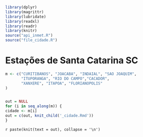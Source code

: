 
```r
library(dplyr)
library(magrittr)
library(lubridate)
library(readxl)
library(readr)
library(knitr)
source("api_inmet.R")
source("file_cidade.R")
```



# Estações de Santa Catarina SC

```r

m <- c("CURITIBANOS", "JOACABA", "INDAIAL", "SAO JOAQUIM",
       "ITUPORANGA", "RIO DO CAMPO","CACADOR",
       "XANXERE", "ITAPOA", "FLORIANOPOLIS"
)


out = NULL
for (i in seq_along(m)) {
cidade <- m[i]
out = c(out, knit_child('_cidade.Rmd'))
}

```

`r paste(knit(text = out), collapse = '\n')`

